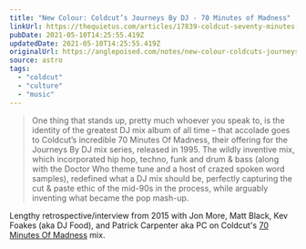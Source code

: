 ```yaml
---
title: "New Colour: Coldcut’s Journeys By DJ - 70 Minutes of Madness"
linkUrl: https://thequietus.com/articles/17839-coldcut-seventy-minutes-of-madness-journeys-by-dj
pubDate: 2021-05-10T14:25:55.419Z
updatedDate: 2021-05-10T14:25:55.419Z
originalUrl: https://anglepoised.com/notes/new-colour-coldcuts-journeys-by-dj-70-minutes-of-madness/
source: astro
tags:
  - "coldcut"
  - "culture"
  - "music"
---
```


> One thing that stands up, pretty much whoever you speak to, is the identity of the greatest DJ mix album of all time – that accolade goes to Coldcut’s incredible 70 Minutes Of Madness, their offering for the Journeys By DJ mix series, released in 1995. The wildly inventive mix, which incorporated hip hop, techno, funk and drum & bass (along with the Doctor Who theme tune and a host of crazed spoken word samples), redefined what a DJ mix should be, perfectly capturing the cut & paste ethic of the mid-90s in the process, while arguably inventing what became the pop mash-up.

Lengthy retrospective/interview from 2015 with Jon More, Matt Black, Kev Foakes (aka DJ Food), and Patrick Carpenter aka PC on Coldcut's [70 Minutes Of Madness](https://www.youtube.com/watch?v=dcOoVcT98LY) mix.
